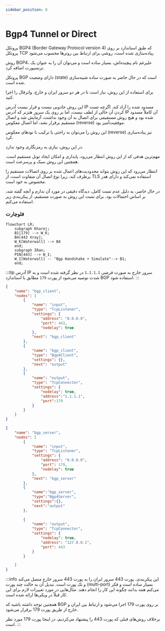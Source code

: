 ```yaml
---
sidebar_position: 8
---
```


# Bgp4 Tunnel or Direct

پروتکل BGP4 (Border Gateway Protocol version 4) که طبق استاندارد بر روی پروتکل TCP پیاده‌سازی شده است، روشی برای ارتباط بین روترها محسوب می‌شود.

روش BGP4، علیرغم نام پیچیده‌اش، بسیار ساده است و می‌توان آن را به عنوان یک ترنسپورت اضافه کرد.

پروتکل BGP دارای وضعیت (state) است که در حال حاضر به صورت ساده شبیه‌سازی شده است.

برای استفاده از این روش، نیاز است تا در هر دو سرور ایران و خارج، واترفال را اجرا کنید.

این روش جادویی نیست و قرار نیست آدرس IP مسدود شده را آزاد کند. اگرچه تست کردن آن خالی از لطف نیست، اما بر روی یک سرور هتزنر که آدرس IP آن کاملاً مسدود شده بود و هیچ روش مستقیمی برای اتصال به آن وجود نداشت، آزمایش شد و اتصال مستقیم برقرار نشد، اما اتصال معکوس (reverse) موفقیت‌آمیز بود.

این روش را می‌توان به راحتی با ترکیب با نودهای معکوس (reverse) نیز پیاده‌سازی کرد.

در این روش، نیازی به رمزنگاری وجود ندارد.

مهم‌ترین هدفی که از این روش انتظار می‌رود، پایداری و امکان ایجاد تونل مستقیم است. همچنین این روش سبک و پرسرعت است.

انتظار می‌رود که این روش بتواند محدودیت‌های اعمال شده بر روی اتصالات مستقیم را برطرف کند، زیرا نوع اتصال آن متفاوت است، از TLS استفاده نمی‌کند و دارای هدر مخصوص به خود است.

در حال حاضر، به دلیل عدم تست کامل، دیدگاه دقیقی در مورد آن ندارم و آنچه گفته شد، بر اساس احتمالات بود. برای تست این روش به صورت مستقیم، از پیکربندی زیر استفاده می‌کنم.



###  فلوچارت
```mermaid
flowchart LR;
    subgraph Kharej;
    B1[179] --> W_K;
    B4[443 Xray];
    W_K[Waterwall] --> B4
    end;
    subgraph IRan;
    PIN[443] --> W_I;
    W_I[Waterwall] -- "Bgp Handshake + Simulate"--> B1;
    end;
```

:::tip
آدرس IP سرور خارج به صورت فرضی `1.1.1.1` در نظر گرفته شده است و به شدت توصیه می‌شود از پورت `179` مطابق با استاندارد BGP استفاده شود.
:::


```json title="سرور ایران"
{
    "name": "bgp_client",
    "nodes": [
        {
            "name": "input",
            "type": "TcpListener",
            "settings": {
                "address": "0.0.0.0",
                "port": 443,
                "nodelay": true
            },
            "next": "bgp_client"
        },
        {
            "name": "bgp_client",
            "type": "Bgp4Client",
            "settings": {},
            "next": "output"
        },
        {
            "name": "output",
            "type": "TcpConnector",
            "settings": {
                "nodelay": true,
                "address":"1.1.1.1",
                "port":179
            }
        }
    ]
}
```


```json title="سرور خارج"
{
    "name": "bgp_server",
    "nodes": [
        {
            "name": "input",
            "type": "TcpListener",
            "settings": {
                "address": "0.0.0.0",
                "port": 179,
                "nodelay": true
            },
            "next": "bgp_server"
        },
        {
            "name":"bgp_server",
            "type":"Bgp4Server",
            "settings":{},
            "next":"output"
        },
        
        {
            "name": "output",
            "type": "TcpConnector",
            "settings": {
                "nodelay": true,
                "address": "127.0.0.1",
                "port": 443
            }
        }

    ]
}
```

:::info
این پیکربندی، پورت 443 سرور ایران را به پورت 443 سرور خارج متصل می‌کند و تک پورت است. تبدیل آن به حالت چند پورت (multi-port) بسیار ساده است و فکر می‌کنم همه بدانند چگونه این کار را انجام دهند. مثال‌هایی در مورد تغییرات لازم برای این کار قبلاً در ویکی‌ها ارائه شده است.

همچنین توجه داشته باشید که BGP بر روی پورت 179 اجرا می‌شود و ارتباط بین ایران و خارج از طریق پورت 179 برقرار می‌شود.

برخلاف روش‌های قبلی که پورت 443 را پیشنهاد می‌کردیم، در اینجا پورت 179 مورد نظر است.
:::